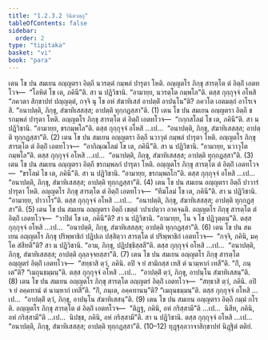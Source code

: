 ```yaml
---
title: "1.2.3.2 วินีตวตฺถุ"
tableOfContents: false
sidebar:
  order: 2
type: "tipitaka"
basket: "vi"
book: "para"
---
```



<DynamicBreadcrumb />

<Division number="288" book="para" e="ch" v="1" p="190">

<Paragraph number="1169" book="para">
เตน โข ปน สมเยน อญฺญตรา อิตฺถี นวรตฺตํ กมฺพลํ ปารุตา โหติ. อญฺญตโร ภิกฺขุ สารตฺโต ตํ อิตฺถิํ เอตทโวจ—  “โลหิตํ โข เต, ภคินี”ติ. สา น ปฏิวิชานิ. “อามายฺย, นวรตฺโต กมฺพโล”ติ. ตสฺส กุกฺกุจฺจํ อโหสิ “ภควตา สิกฺขาปทํ ปญฺญตฺตํ, กจฺจิ นุ โข อหํ สํฆาทิเสสํ อาปตฺติํ อาปนฺโน”ติ? ภควโต เอตมตฺถํ อาโรเจสิ. “อนาปตฺติ, ภิกฺขุ, สํฆาทิเสสสฺส; อาปตฺติ ทุกฺกฏสฺสา”ติ. (1)
</Paragraph>

<Paragraph number="1170" book="para">
เตน โข ปน สมเยน อญฺญตรา อิตฺถี ขรกมฺพลํ ปารุตา โหติ. อญฺญตโร ภิกฺขุ สารตฺโต ตํ อิตฺถิํ เอตทโวจ—  “กกฺกสโลมํ โข เต, ภคินี”ติ. สา น ปฏิวิชานิ. “อามายฺย, ขรกมฺพโล”ติ. ตสฺส กุกฺกุจฺจํ อโหสิ …เป…  “อนาปตฺติ, ภิกฺขุ, สํฆาทิเสสสฺส; อาปตฺติ ทุกฺกฏสฺสา”ติ. (2)
</Paragraph>

<Paragraph number="1171" book="para">
เตน โข ปน สมเยน อญฺญตรา อิตฺถี นวาวุตํ กมฺพลํ ปารุตา โหติ. อญฺญตโร ภิกฺขุ สารตฺโต ตํ อิตฺถิํ เอตทโวจ—  “อากิณฺณโลมํ โข เต, ภคินี”ติ. สา น ปฏิวิชานิ. “อามายฺย, นวาวุโต กมฺพโล”ติ. ตสฺส กุกฺกุจฺจํ อโหสิ …เป…  “อนาปตฺติ, ภิกฺขุ, สํฆาทิเสสสฺส; อาปตฺติ ทุกฺกฏสฺสา”ติ. (3)
</Paragraph>

<Paragraph number="1172" book="para">
เตน โข ปน สมเยน อญฺญตรา อิตฺถี ขรกมฺพลกํ ปารุตา โหติ. อญฺญตโร ภิกฺขุ สารตฺโต ตํ อิตฺถิํ เอตทโวจ—  “ขรโลมํ โข เต, ภคินี”ติ. สา น ปฏิวิชานิ. “อามายฺย, ขรกมฺพลโก”ติ. ตสฺส กุกฺกุจฺจํ อโหสิ …เป…  “อนาปตฺติ, ภิกฺขุ, สํฆาทิเสสสฺส; อาปตฺติ ทุกฺกฏสฺสา”ติ. (4)
</Paragraph>

<Paragraph number="1173" book="para">
เตน โข ปน สมเยน อญฺญตรา อิตฺถี ปาวารํ ปารุตา โหติ. อญฺญตโร ภิกฺขุ สารตฺโต ตํ อิตฺถิํ เอตทโวจ—  “ทีฆโลมํ โข เต, ภคินี”ติ. สา น ปฏิวิชานิ. “อามายฺย, ปาวาโร”ติ. ตสฺส กุกฺกุจฺจํ อโหสิ …เป…  “อนาปตฺติ, ภิกฺขุ, สํฆาทิเสสสฺส; อาปตฺติ ทุกฺกฏสฺสา”ติ. (5)
</Paragraph>

</Division>
<Division number="289" book="para" e="ch" v="1" p="191">

<Paragraph number="1174" book="para">
เตน โข ปน สมเยน อญฺญตรา อิตฺถี เขตฺตํ วปาเปตฺวา อาคจฺฉติ. อญฺญตโร ภิกฺขุ สารตฺโต ตํ อิตฺถิํ เอตทโวจ—  “วาปิตํ โข เต, ภคินี”ติ? สา น ปฏิวิชานิ. “อามายฺย, โน จ โข ปฏิวุตฺตนฺ”ติ. ตสฺส กุกฺกุจฺจํ อโหสิ …เป…  “อนาปตฺติ, ภิกฺขุ, สํฆาทิเสสสฺส; อาปตฺติ ทุกฺกฏสฺสา”ติ. (6)
</Paragraph>

<Paragraph number="1175" book="para">
เตน โข ปน สมเยน อญฺญตโร ภิกฺขุ ปริพฺพาชิกํ ปฏิปเถ ปสฺสิตฺวา สารตฺโต ตํ ปริพฺพาชิกํ เอตทโวจ—  “กจฺจิ, ภคินิ, มคฺโค สํสีทตี”ติ? สา น ปฏิวิชานิ. “อาม, ภิกฺขุ, ปฏิปชฺชิสฺสสี”ติ. ตสฺส กุกฺกุจฺจํ อโหสิ …เป…  “อนาปตฺติ, ภิกฺขุ, สํฆาทิเสสสฺส; อาปตฺติ ถุลฺลจฺจยสฺสา”ติ. (7)
</Paragraph>

<Paragraph number="1176" book="para">
เตน โข ปน สมเยน อญฺญตโร ภิกฺขุ สารตฺโต อญฺญตรํ อิตฺถิํ เอตทโวจ—  “สทฺธาสิ ตฺวํ, ภคินิ. อปิ จ ยํ สามิกสฺส เทสิ ตํ นามฺหากํ เทสี”ติ. “กิํ, ภนฺเต”ติ? “เมถุนธมฺมนฺ”ติ. ตสฺส กุกฺกุจฺจํ อโหสิ …เป…  “อาปตฺติํ ตฺวํ, ภิกฺขุ, อาปนฺโน สํฆาทิเสสนฺ”ติ. (8)
</Paragraph>

<Paragraph number="1177" book="para">
เตน โข ปน สมเยน อญฺญตโร ภิกฺขุ สารตฺโต อญฺญตรํ อิตฺถิํ เอตทโวจ—  “สทฺธาสิ ตฺวํ, ภคินิ. อปิ จ ยํ อคฺคทานํ ตํ นามฺหากํ เทสี”ติ. “กิํ, ภนฺเต, อคฺคทานนฺ”ติ? “เมถุนธมฺมนฺ”ติ. ตสฺส กุกฺกุจฺจํ อโหสิ …เป…  “อาปตฺติํ ตฺวํ, ภิกฺขุ, อาปนฺโน สํฆาทิเสสนฺ”ติ. (9)
</Paragraph>

<Paragraph number="1178" book="para">
เตน โข ปน สมเยน อญฺญตรา อิตฺถี กมฺมํ กโรติ. อญฺญตโร ภิกฺขุ สารตฺโต ตํ อิตฺถิํ เอตทโวจ—  “ติฏฺฐ, ภคินิ, อหํ กริสฺสามี”ติ …เป…  นิสีท, ภคินิ, อหํ กริสฺสามี”ติ …เป…  นิปชฺช, ภคินิ, อหํ กริสฺสามี”ติ. สา น ปฏิวิชานิ. ตสฺส กุกฺกุจฺจํ อโหสิ …เป…  “อนาปตฺติ, ภิกฺขุ, สํฆาทิเสสสฺส; อาปตฺติ ทุกฺกฏสฺสา”ติ. (10–12)

</Paragraph>
</Division>

<Paragraph number="1179" type="center" book="para">
ทุฏฺฐุลฺลวาจาสิกฺขาปทํ นิฏฺฐิตํ ตติยํ.
</Paragraph>